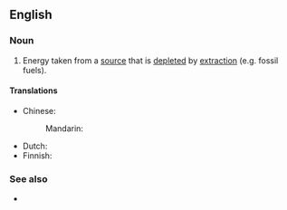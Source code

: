 ==English==

===Noun===
{{en-noun|~}}

# Energy taken from a [[source]] that is [[deplete]]d by [[extraction]] (e.g. fossil fuels).

====Translations====
{{trans-top|energy taken from a source that is depleted by extraction}}
* Chinese:
*: Mandarin: {{t-needed|cmn}}
{{trans-mid}}
* Dutch: {{t-needed|nl}}
* Finnish: {{t-needed|fi}}
{{trans-bottom}}

===See also===
* {{l|en|renewable energy}}

{{c|en|Energy}}